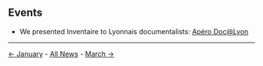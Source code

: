 <!-- LANG:EN, title="February 2018"-->

== Events ==

* We presented Inventaire to Lyonnais documentalists: [https://docalyon.wordpress.com/2018/03/01/debrief-apero-n3-la-myne-et-les-communs-a-lyon/ Apéro Doc@Lyon]

<hr>

[[January 2018|← January]] - [[News|All News]] - [[March 2018|March →]]

